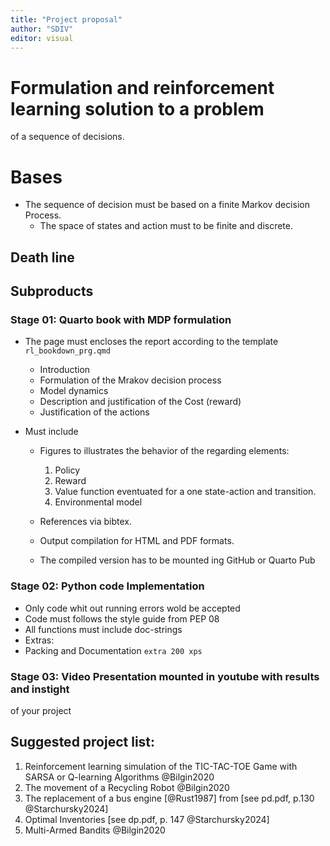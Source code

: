 ```yaml
---
title: "Project proposal"
author: "SDIV"
editor: visual
---
```


# Formulation and reinforcement learning solution to a problem

of a sequence of decisions.

# Bases

-   The sequence of decision must be based on a finite Markov decision Process.
    -   The space of states and action must to be finite and discrete.

## 

## Death line

## Subproducts

### Stage 01: Quarto book with MDP formulation

-   The page must encloses the report according to the template
    `rl_bookdown_prg.qmd`

    -   Introduction
    -   Formulation of the Mrakov decision process
    -   Model dynamics
    -   Description and justification of the Cost (reward)
    -   Justification of the actions

-   Must include

    -   Figures to illustrates the behavior of the regarding elements:

        1.  Policy
        2.  Reward
        3.  Value function eventuated for a one state-action and transition.
        4.  Environmental model

    -   References via bibtex.

    -   Output compilation for HTML and PDF formats.

    -   The compiled version has to be mounted ing GitHub or Quarto Pub

### Stage 02: Python code Implementation

-   Only code whit out running errors wold be accepted
-   Code must follows the style guide from PEP 08
-   All functions must include doc-strings
-   Extras:
-   Packing and Documentation `extra 200 xps`

### Stage 03: Video Presentation mounted in youtube with results and instight

of your project

## Suggested project list:

1.  Reinforcement learning simulation of the TIC-TAC-TOE Game with SARSA or
    Q-learning Algorithms @Bilgin2020
2.  The movement of a Recycling Robot @Bilgin2020
3.  The replacement of a bus engine [@Rust1987] from [see pd.pdf, p.130
    @Starchursky2024]
4.  Optimal Inventories [see dp.pdf, p. 147 @Starchursky2024]
5.  Multi-Armed Bandits @Bilgin2020
